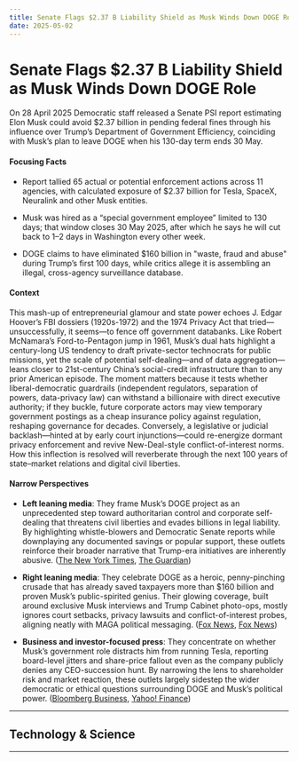```yaml
---
title: Senate Flags $2.37 B Liability Shield as Musk Winds Down DOGE Role
date: 2025-05-02
---
```


# Senate Flags $2.37 B Liability Shield as Musk Winds Down DOGE Role

On 28 April 2025 Democratic staff released a Senate PSI report estimating Elon Musk could avoid $2.37 billion in pending federal fines through his influence over Trump’s Department of Government Efficiency, coinciding with Musk’s plan to leave DOGE when his 130-day term ends 30 May.

#### Focusing Facts

- Report tallied 65 actual or potential enforcement actions across 11 agencies, with calculated exposure of $2.37 billion for Tesla, SpaceX, Neuralink and other Musk entities.

- Musk was hired as a “special government employee” limited to 130 days; that window closes 30 May 2025, after which he says he will cut back to 1–2 days in Washington every other week.

- DOGE claims to have eliminated $160 billion in "waste, fraud and abuse" during Trump’s first 100 days, while critics allege it is assembling an illegal, cross-agency surveillance database.

#### Context

This mash-up of entrepreneurial glamour and state power echoes J. Edgar Hoover’s FBI dossiers (1920s-1972) and the 1974 Privacy Act that tried—unsuccessfully, it seems—to fence off government databanks.  Like Robert McNamara’s Ford-to-Pentagon jump in 1961, Musk’s dual hats highlight a century-long US tendency to draft private-sector technocrats for public missions, yet the scale of potential self-dealing—and of data aggregation—leans closer to 21st-century China’s social-credit infrastructure than to any prior American episode.  The moment matters because it tests whether liberal-democratic guardrails (independent regulators, separation of powers, data-privacy law) can withstand a billionaire with direct executive authority; if they buckle, future corporate actors may view temporary government postings as a cheap insurance policy against regulation, reshaping governance for decades.  Conversely, a legislative or judicial backlash—hinted at by early court injunctions—could re-energize dormant privacy enforcement and revive New-Deal-style conflict-of-interest norms.  How this inflection is resolved will reverberate through the next 100 years of state–market relations and digital civil liberties.

#### Narrow Perspectives

- **Left leaning media**: They frame Musk’s DOGE project as an unprecedented step toward authoritarian control and corporate self-dealing that threatens civil liberties and evades billions in legal liability. By highlighting whistle-blowers and Democratic Senate reports while downplaying any documented savings or popular support, these outlets reinforce their broader narrative that Trump-era initiatives are inherently abusive. ([The New York Times](https://www.nytimes.com/2025/04/30/opinion/musk-doge-data-ai.html), [The Guardian](https://www.theguardian.com/technology/2025/apr/28/elon-musk-doge-conflict-of-interest))

- **Right leaning media**: They celebrate DOGE as a heroic, penny-pinching crusade that has already saved taxpayers more than $160 billion and proven Musk’s public-spirited genius. Their glowing coverage, built around exclusive Musk interviews and Trump Cabinet photo-ops, mostly ignores court setbacks, privacy lawsuits and conflict-of-interest probes, aligning neatly with MAGA political messaging. ([Fox News](https://www.foxnews.com/media/elon-musk-looks-back-100-days-doge-previews-future-long-term-enterprise), [Fox News](https://www.foxnews.com/politics/elon-musk-receives-applause-from-cabinet-he-begins-planned-departure-from-doge-role))

- **Business and investor-focused press**: They concentrate on whether Musk’s government role distracts him from running Tesla, reporting board-level jitters and share-price fallout even as the company publicly denies any CEO-succession hunt. By narrowing the lens to shareholder risk and market reaction, these outlets largely sidestep the wider democratic or ethical questions surrounding DOGE and Musk’s political power. ([Bloomberg Business](https://www.bloomberg.com/news/articles/2025-05-01/tesla-board-started-search-for-elon-musk-s-successor-wsj-says), [Yahoo! Finance](https://finance.yahoo.com/news/tesla-chair-denies-board-explored-replacing-ceo-elon-musk-155250835.html))

---

## Technology & Science

---
